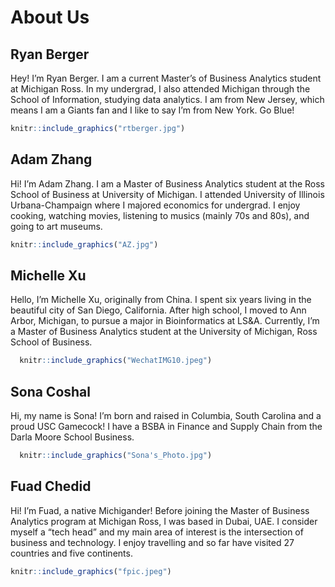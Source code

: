 # About Us

## Ryan Berger

Hey! I'm Ryan Berger. I am a current Master's of Business Analytics student at Michigan Ross. In my undergrad, I also attended Michigan through the School of Information, studying data analytics. I am from New Jersey, which means I am a Giants fan and I like to say I'm from New York. Go Blue!

```r
knitr::include_graphics("rtberger.jpg")
```

## Adam Zhang

Hi! I'm Adam Zhang. I am a Master of Business Analytics student at the Ross School of Business at University of Michigan. I attended University of Illinois Urbana-Champaign where I majored economics for undergrad. I enjoy cooking, watching movies, listening to musics (mainly 70s and 80s), and going to art museums.

```r
knitr::include_graphics("AZ.jpg")
```

## Michelle Xu

Hello, I'm Michelle Xu, originally from China. I spent six years living in the beautiful city of San Diego, California. After high school, I moved to Ann Arbor, Michigan, to pursue a major in Bioinformatics at LS&A. Currently, I'm a Master of Business Analytics student at the University of Michigan, Ross School of Business.

```r
  knitr::include_graphics("WechatIMG10.jpeg")
```

## Sona Coshal

Hi, my name is Sona! I'm born and raised in Columbia, South Carolina and a proud USC Gamecock! I have a BSBA in Finance and Supply Chain from the Darla Moore School Business.

```r
  knitr::include_graphics("Sona's_Photo.jpg")
```

## Fuad Chedid

Hi! I'm Fuad, a native Michigander! Before joining the Master of Business Analytics program at Michigan Ross, I was based in Dubai, UAE. I consider myself a "tech head" and my main area of interest is the intersection of business and technology. I enjoy travelling and so far have visited 27 countries and five continents.

```r
knitr::include_graphics("fpic.jpeg")
```

